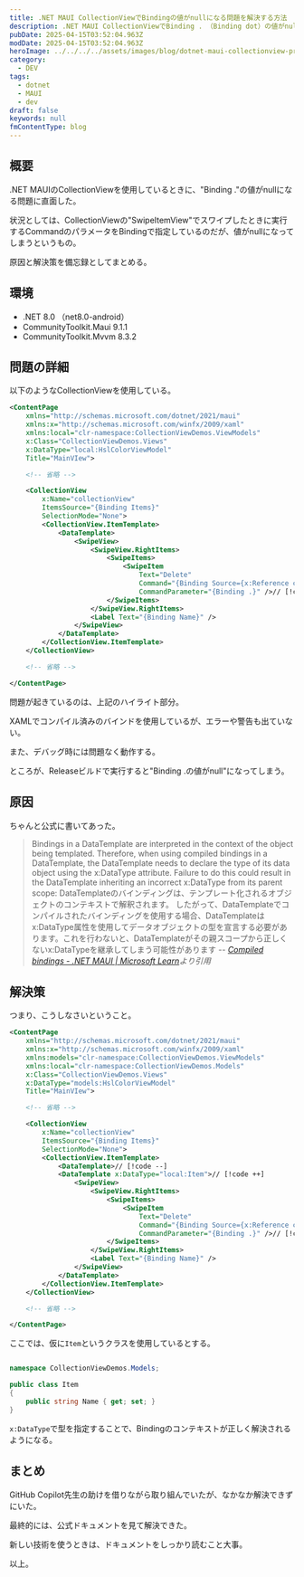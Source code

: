 ```yaml
---
title: .NET MAUI CollectionViewでBindingの値がnullになる問題を解決する方法
description: .NET MAUI CollectionViewでBinding . （Binding dot）の値がnullになる問題の原因と解決方法を備忘録としてまとめた。公式ドキュメントにしっかりと書かれていることだったので自戒の意味も込めて備忘録として残す。
pubDate: 2025-04-15T03:52:04.963Z
modDate: 2025-04-15T03:52:04.963Z
heroImage: ../../../../assets/images/blog/dotnet-maui-collectionview-problem.webp
category:
  - DEV
tags:
  - dotnet
  - MAUI
  - dev
draft: false
keywords: null
fmContentType: blog
---
```



## 概要

.NET MAUIのCollectionViewを使用しているときに、"Binding ."の値がnullになる問題に直面した。

状況としては、CollectionViewの"SwipeItemView"でスワイプしたときに実行するCommandのパラメータをBindingで指定しているのだが、値がnullになってしまうというもの。

原因と解決策を備忘録としてまとめる。

## 環境

- .NET 8.0 （net8.0-android）
- CommunityToolkit.Maui 9.1.1
- CommunityToolkit.Mvvm 8.3.2

## 問題の詳細

以下のようなCollectionViewを使用している。

```xml MainView.xaml
<ContentPage
    xmlns="http://schemas.microsoft.com/dotnet/2021/maui"
    xmlns:x="http://schemas.microsoft.com/winfx/2009/xaml"
    xmlns:local="clr-namespace:CollectionViewDemos.ViewModels"
    x:Class="CollectionViewDemos.Views"
    x:DataType="local:HslColorViewModel"
    Title="MainVIew">

    <!-- 省略 -->

    <CollectionView
        x:Name="collectionView"
        ItemsSource="{Binding Items}"
        SelectionMode="None">
        <CollectionView.ItemTemplate>
            <DataTemplate>
                <SwipeView>
                    <SwipeView.RightItems>
                        <SwipeItems>
                            <SwipeItem
                                Text="Delete"
                                Command="{Binding Source={x:Reference collectionView}, Path=, Path=BindingContext.DeleteCommand}"
                                CommandParameter="{Binding .}" />// [!code highlight]
                        </SwipeItems>
                    </SwipeView.RightItems>
                    <Label Text="{Binding Name}" />
                </SwipeView>
            </DataTemplate>
        </CollectionView.ItemTemplate>
    </CollectionView>

    <!-- 省略 -->

</ContentPage>
```

問題が起きているのは、上記のハイライト部分。

XAMLでコンパイル済みのバインドを使用しているが、エラーや警告も出ていない。

また、デバッグ時には問題なく動作する。

ところが、Releaseビルドで実行すると"Binding .の値がnull"になってしまう。

## 原因

ちゃんと公式に書いてあった。

> Bindings in a DataTemplate are interpreted in the context of the object being templated. Therefore, when using compiled bindings in a DataTemplate, the DataTemplate needs to declare the type of its data object using the x:DataType attribute. Failure to do this could result in the DataTemplate inheriting an incorrect x:DataType from its parent scope:
> DataTemplateのバインディングは、テンプレート化されるオブジェクトのコンテキストで解釈されます。 したがって、DataTemplateでコンパイルされたバインディングを使用する場合、DataTemplateはx:DataType属性を使用してデータオブジェクトの型を宣言する必要があります。これを行わないと、DataTemplateがその親スコープから正しくないx:DataTypeを継承してしまう可能性があります <cite>-- [Compiled bindings - .NET MAUI | Microsoft Learn](https://learn.microsoft.com/en-us/dotnet/maui/fundamentals/data-binding/compiled-bindings?utm_source=pocket_shared&view=net-maui-9.0)より引用</cite>

## 解決策

つまり、こうしなさいということ。

```xml MainView.xaml
<ContentPage
    xmlns="http://schemas.microsoft.com/dotnet/2021/maui"
    xmlns:x="http://schemas.microsoft.com/winfx/2009/xaml"
    xmlns:models="clr-namespace:CollectionViewDemos.ViewModels"
    xmlns:local="clr-namespace:CollectionViewDemos.Models"
    x:Class="CollectionViewDemos.Views"
    x:DataType="models:HslColorViewModel"
    Title="MainVIew">

    <!-- 省略 -->

    <CollectionView
        x:Name="collectionView"
        ItemsSource="{Binding Items}"
        SelectionMode="None">
        <CollectionView.ItemTemplate>
            <DataTemplate>// [!code --]
            <DataTemplate x:DataType="local:Item">// [!code ++]
                <SwipeView>
                    <SwipeView.RightItems>
                        <SwipeItems>
                            <SwipeItem
                                Text="Delete"
                                Command="{Binding Source={x:Reference collectionView}, Path=, Path=BindingContext.DeleteCommand}"
                                CommandParameter="{Binding .}" />// [!code highlight]
                        </SwipeItems>
                    </SwipeView.RightItems>
                    <Label Text="{Binding Name}" />
                </SwipeView>
            </DataTemplate>
        </CollectionView.ItemTemplate>
    </CollectionView>

    <!-- 省略 -->

</ContentPage>
```

ここでは、仮に`Item`というクラスを使用しているとする。

```csharp Item.cs

namespace CollectionViewDemos.Models;

public class Item
{
    public string Name { get; set; }
}
```

`x:DataType`で型を指定することで、Bindingのコンテキストが正しく解決されるようになる。

## まとめ

GitHub Copilot先生の助けを借りながら取り組んでいたが、なかなか解決できずにいた。

最終的には、公式ドキュメントを見て解決できた。

新しい技術を使うときは、ドキュメントをしっかり読むこと大事。

以上。
